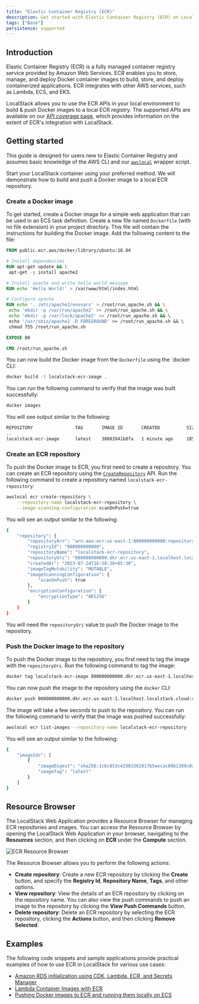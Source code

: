 ```yaml
---
title: "Elastic Container Registry (ECR)"
description: Get started with Elastic Container Registry (ECR) on LocalStack
tags: ["Base"]
persistence: supported
---
```


## Introduction

Elastic Container Registry (ECR) is a fully managed container registry service provided by Amazon Web Services.
ECR enables you to store, manage, and deploy Docker container images to build, store, and deploy containerized applications.
ECR integrates with other AWS services, such as Lambda, ECS, and EKS.

LocalStack allows you to use the ECR APIs in your local environment to build & push Docker images to a local ECR registry.
The supported APIs are available on our [API coverage page](), which provides information on the extent of ECR's integration with LocalStack.

## Getting started

This guide is designed for users new to Elastic Container Registry and assumes basic knowledge of the AWS CLI and our [`awslocal`](https://github.com/localstack/awscli-local) wrapper script.

Start your LocalStack container using your preferred method.
We will demonstrate how to build and push a Docker image to a local ECR repository.

### Create a Docker image

To get started, create a Docker image for a simple web application that can be used in an ECS task definition.
Create a new file named `Dockerfile` (with no file extension) in your project directory.
This file will contain the instructions for building the Docker image.
Add the following content to the file:

```Dockerfile
FROM public.ecr.aws/docker/library/ubuntu:18.04

# Install dependencies
RUN apt-get update && \
 apt-get -y install apache2

# Install apache and write hello world message
RUN echo 'Hello World!' > /var/www/html/index.html

# Configure apache
RUN echo '. /etc/apache2/envvars' > /root/run_apache.sh && \
 echo 'mkdir -p /var/run/apache2' >> /root/run_apache.sh && \
 echo 'mkdir -p /var/lock/apache2' >> /root/run_apache.sh && \ 
 echo '/usr/sbin/apache2 -D FOREGROUND' >> /root/run_apache.sh && \ 
 chmod 755 /root/run_apache.sh

EXPOSE 80

CMD /root/run_apache.sh
```

You can now build the Docker image from the `Dockerfile` using the `docker CLI:

```bash
docker build -t localstack-ecr-image .
```

You can run the following command to verify that the image was built successfully:

```bash
docker images
```

You will see output similar to the following:

```bash
REPOSITORY                TAG       IMAGE ID       CREATED          SIZE  
..
localstack-ecr-image      latest    38883941b8fa   1 minute ago     185MB
```

### Create an ECR repository

To push the Docker image to ECR, you first need to create a repository.
You can create an ECR repository using the [`CreateRepository`](https://docs.aws.amazon.com/AmazonECR/latest/APIReference/API_CreateRepository.html) API.
Run the following command to create a repository named `localstack-ecr-repository`:

```bash
awslocal ecr create-repository \
    --repository-name localstack-ecr-repository \
    --image-scanning-configuration scanOnPush=true
```

You will see an output similar to the following:

```bash
{
    "repository": {
        "repositoryArn": "arn:aws:ecr:us-east-1:000000000000:repository/localstack-ecr-repository",
        "registryId": "000000000000",
        "repositoryName": "localstack-ecr-repository",
        "repositoryUri": "000000000000.dkr.ecr.us-east-1.localhost.localstack.cloud:4566/localstack-ecr-repository",
        "createdAt": "2023-07-24T16:58:36+05:30",
        "imageTagMutability": "MUTABLE",
        "imageScanningConfiguration": {
            "scanOnPush": true
        },
        "encryptionConfiguration": {
            "encryptionType": "AES256"
        }
    }
}
```

You will need the `repositoryUri` value to push the Docker image to the repository.

### Push the Docker image to the repository

To push the Docker image to the repository, you first need to tag the image with the `repositoryUri`.
Run the following command to tag the image:

```bash
docker tag localstack-ecr-image 000000000000.dkr.ecr.us-east-1.localhost.localstack.cloud:4566/localstack-ecr-repository
```

You can now push the image to the repository using the `docker` CLI:

```bash
docker push 000000000000.dkr.ecr.us-east-1.localhost.localstack.cloud:4566/localstack-ecr-repository
```

The image will take a few seconds to push to the repository.
You can run the following command to verify that the image was pushed successfully:

```bash
awslocal ecr list-images --repository-name localstack-ecr-repository
```

You will see an output similar to the following:

```bash
{
    "imageIds": [
        {
            "imageDigest": "sha256:1cbc853c42983362817b5eecac80b1389c0a5cf9cfd1e711d9d0a1f5a7a36d43",
            "imageTag": "latest"
        }
    ]
}
```

## Resource Browser

The LocalStack Web Application provides a Resource Browser for managing ECR repositories and images.
You can access the Resource Browser by opening the LocalStack Web Application in your browser, navigating to the **Resources** section, and then clicking on **ECR** under the **Compute** section.

![ECR Resource Browser](/images/aws/ecr-resource-browser.png)

The Resource Browser allows you to perform the following actions:

- **Create repository**: Create a new ECR repository by clicking the **Create** button, and specify the **Registry Id**, **Repository Name**, **Tags**, and other options.
- **View repository**: View the details of an ECR repository by clicking on the repository name.
You can also view the push commands to push an image to the repository by clicking the **View Push Commands** button.
- **Delete repository**: Delete an ECR repository by selecting the ECR repository, clicking the **Actions** button, and then clicking **Remove Selected**.

## Examples

The following code snippets and sample applications provide practical examples of how to use ECR in LocalStack for various use cases:

- [Amazon RDS initialization using CDK, Lambda, ECR, and Secrets Manager](https://github.com/localstack/amazon-rds-init-cdk)
- [Lambda Container Images with ECR](https://github.com/localstack/localstack-pro-samples/tree/master/lambda-container-image)
- [Pushing Docker images to ECR and running them locally on ECS](https://github.com/localstack/localstack-pro-samples/tree/master/ecs-ecr-container-app)
